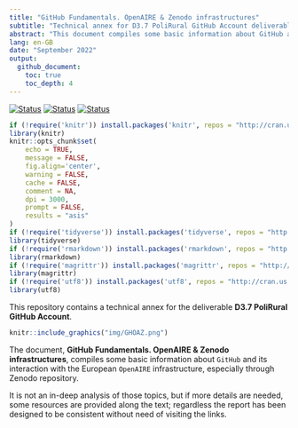 ```yaml
---
title: "GitHub Fundamentals. OpenAIRE & Zenodo infrastructures"
subtitle: "Technical annex for D3.7 PoliRural GitHub Account deliverable"
abstract: "This document compiles some basic information about GitHub and its interaction with the European OpenAIRE infrastructure, especially through Zenodo repository"
lang: en-GB
date: "September 2022"
output:
  github_document:
    toc: true
    toc_depth: 4
---
```


[![Status](https://img.shields.io/badge/Status-Published-green?style=plastic)](https://github.com/polirural) [![Status](https://img.shields.io/badge/Document-docx-blue?style=plastic)](https://github.com/polirural/D3.7annex/blob/main/D3.7%20PoliRural%20GitHub%20Account_ext.docx)
[![Status](https://img.shields.io/badge/Document-PDF-blue?style=plastic)](https://github.com/polirural/D3.7annex/blob/main/D3.7%20PoliRural%20GitHub%20Account_ext.pdf)

```r
if (!require('knitr')) install.packages('knitr', repos = "http://cran.us.r-project.org")
library(knitr)
knitr::opts_chunk$set(
	echo = TRUE,
	message = FALSE,
	fig.align='center',
	warning = FALSE,
	cache = FALSE,
	comment = NA,
	dpi = 3000,
	prompt = FALSE,
	results = "asis"
)
if (!require('tidyverse')) install.packages('tidyverse', repos = "http://cran.us.r-project.org")
library(tidyverse)
if (!require('rmarkdown')) install.packages('rmarkdown', repos = "http://cran.us.r-project.org")
library(rmarkdown)
if (!require('magrittr')) install.packages('magrittr', repos = "http://cran.us.r-project.org")
library(magrittr)
if (!require('utf8')) install.packages('utf8', repos = "http://cran.us.r-project.org")
library(utf8)
```

This repository contains a technical annex for the deliverable **D3.7 PoliRural GitHub Account**.

```r
knitr::include_graphics("img/GHOAZ.png")
```

The document, **GitHub Fundamentals. OpenAIRE & Zenodo infrastructures**, compiles some basic information about `GitHub` and its interaction with the European `OpenAIRE` infrastructure, especially through Zenodo repository.

It is not an in-deep analysis of those topics, but if more details are needed, some resources are provided along the text; regardless the report has been designed to be consistent without need of visiting the links.
